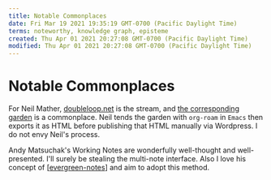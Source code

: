 ```yaml
---
title: Notable Commonplaces
date: Fri Mar 19 2021 19:35:19 GMT-0700 (Pacific Daylight Time)
terms: noteworthy, knowledge graph, episteme
created: Thu Apr 01 2021 20:27:08 GMT-0700 (Pacific Daylight Time)
modified: Thu Apr 01 2021 20:27:08 GMT-0700 (Pacific Daylight Time)
---
```


# Notable Commonplaces

For Neil Mather, [doubleloop.net](https://doubleloop.net) is the stream, and [the corresponding garden](https://commonplace.doubleloop.net/) is a commonplace. Neil tends the garden with `org-roam` in `Emacs` then exports it as HTML before publishing that HTML manually via Wordpress. I do not envy Neil's process.

Andy Matsuchak's Working Notes are wonderfully well-thought and well-presented. I'll surely be stealing the multi-note interface. Also I love his concept of [[evergreen-notes]] and aim to adopt this method.

[//begin]: # 'Autogenerated link references for markdown compatibility'
[evergreen-notes]: evergreen-notes 'Evergreen Notes'
[//end]: # 'Autogenerated link references'
